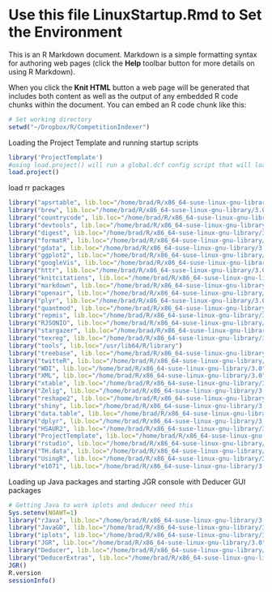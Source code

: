 Use this file LinuxStartup.Rmd to Set the Environment
========================================================

This is an R Markdown document. Markdown is a simple formatting syntax for authoring web pages (click the **Help** toolbar button for more details on using R Markdown).

When you click the **Knit HTML** button a web page will be generated that includes both content as well as the output of any embedded R code chunks within the document. You can embed an R code chunk like this:
```r
# Set working directory
setwd("~/Dropbox/R/CompetitionIndexer")

```
Loading the Project Template and running startup scripts
```r

library('ProjectTemplate')
#using load.project() will run a global.dcf config script that will load a bunch of helper functions, packages, and data sets
load.project()
```
load rr packages
```r
library("apsrtable", lib.loc="/home/brad/R/x86_64-suse-linux-gnu-library/3.0")
library("brew", lib.loc="/home/brad/R/x86_64-suse-linux-gnu-library/3.0")
library("countrycode", lib.loc="/home/brad/R/x86_64-suse-linux-gnu-library/3.0")
library("devtools", lib.loc="/home/brad/R/x86_64-suse-linux-gnu-library/3.0")
library("digest", lib.loc="/home/brad/R/x86_64-suse-linux-gnu-library/3.0")
library("formatR", lib.loc="/home/brad/R/x86_64-suse-linux-gnu-library/3.0")
library("gdata", lib.loc="/home/brad/R/x86_64-suse-linux-gnu-library/3.0")
library("ggplot2", lib.loc="/home/brad/R/x86_64-suse-linux-gnu-library/3.0")
library("googleVis", lib.loc="/home/brad/R/x86_64-suse-linux-gnu-library/3.0")
library("httr", lib.loc="/home/brad/R/x86_64-suse-linux-gnu-library/3.0")
library("knitcitations", lib.loc="/home/brad/R/x86_64-suse-linux-gnu-library/3.0")
library("markdown", lib.loc="/home/brad/R/x86_64-suse-linux-gnu-library/3.0")
library("openair", lib.loc="/home/brad/R/x86_64-suse-linux-gnu-library/3.0")
library("plyr", lib.loc="/home/brad/R/x86_64-suse-linux-gnu-library/3.0")
library("quantmod", lib.loc="/home/brad/R/x86_64-suse-linux-gnu-library/3.0")
library("repmis", lib.loc="/home/brad/R/x86_64-suse-linux-gnu-library/3.0")
library("RJSONIO", lib.loc="/home/brad/R/x86_64-suse-linux-gnu-library/3.0")
library("stargazer", lib.loc="/home/brad/R/x86_64-suse-linux-gnu-library/3.0")
library("texreg", lib.loc="/home/brad/R/x86_64-suse-linux-gnu-library/3.0")
library("tools", lib.loc="/usr/lib64/R/library")
library("treebase", lib.loc="/home/brad/R/x86_64-suse-linux-gnu-library/3.0")
library("twitteR", lib.loc="/home/brad/R/x86_64-suse-linux-gnu-library/3.0")
library("WDI", lib.loc="/home/brad/R/x86_64-suse-linux-gnu-library/3.0")
library("XML", lib.loc="/home/brad/R/x86_64-suse-linux-gnu-library/3.0")
library("xtable", lib.loc="/home/brad/R/x86_64-suse-linux-gnu-library/3.0")
library("Zelig", lib.loc="/home/brad/R/x86_64-suse-linux-gnu-library/3.0")
library("reshape2", lib.loc="/home/brad/R/x86_64-suse-linux-gnu-library/3.0")
library("shiny", lib.loc="/home/brad/R/x86_64-suse-linux-gnu-library/3.0")
library("data.table", lib.loc="/home/brad/R/x86_64-suse-linux-gnu-library/3.0")
library("dplyr", lib.loc="/home/brad/R/x86_64-suse-linux-gnu-library/3.0")
library("HSAUR2", lib.loc="/home/brad/R/x86_64-suse-linux-gnu-library/3.0")
library("ProjectTemplate", lib.loc="/home/brad/R/x86_64-suse-linux-gnu-library/3.0")
library("rstudio", lib.loc="/home/brad/R/x86_64-suse-linux-gnu-library/3.0")
library("TH.data", lib.loc="/home/brad/R/x86_64-suse-linux-gnu-library/3.0")
library("UsingR", lib.loc="/home/brad/R/x86_64-suse-linux-gnu-library/3.0")
library("e1071", lib.loc="/home/brad/R/x86_64-suse-linux-gnu-library/3.0")
```
Loading up Java packages and starting JGR console with Deducer GUI packages
```r
# Getting Java to work iplots and deducer need this
Sys.setenv(NOAWT=1)
library("rJava", lib.loc="/home/brad/R/x86_64-suse-linux-gnu-library/3.0")
library("JavaGD", lib.loc="/home/brad/R/x86_64-suse-linux-gnu-library/3.0")
library("iplots", lib.loc="/home/brad/R/x86_64-suse-linux-gnu-library/3.0")
library("JGR", lib.loc="/home/brad/R/x86_64-suse-linux-gnu-library/3.0")
library("Deducer", lib.loc="/home/brad/R/x86_64-suse-linux-gnu-library/3.0")
library("DeducerExtras", lib.loc="/home/brad/R/x86_64-suse-linux-gnu-library/3.0")
JGR()
R.version
sessionInfo()
```